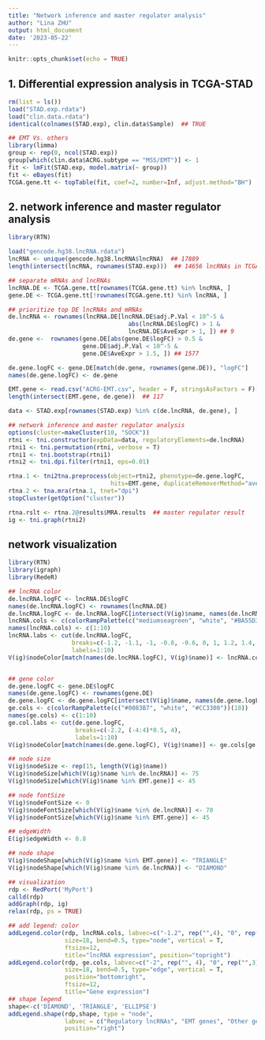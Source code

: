 ---
title: "Network inference and master regulator analysis"
author: "Lina ZHU"
output: html_document
date: '2023-05-22'
---

```{r setup, include=FALSE}
knitr::opts_chunk$set(echo = TRUE)
```

## 1. Differential expression analysis in TCGA-STAD 
```{r}
rm(list = ls())
load("STAD.exp.rdata")
load("clin.data.rdata")
identical(colnames(STAD.exp), clin.data$Sample)  ## TRUE

## EMT Vs. others
library(limma)
group <- rep(0, ncol(STAD.exp))
group[which(clin.data$ACRG.subtype == "MSS/EMT")] <- 1
fit <- lmFit(STAD.exp, model.matrix(~ group))
fit <- eBayes(fit)
TCGA.gene.tt <- topTable(fit, coef=2, number=Inf, adjust.method="BH")
```

## 2. network inference and master regulator analysis
```{r}
library(RTN)

load("gencode.hg38.lncRNA.rdata")
lncRNA <- unique(gencode.hg38.lncRNA$lncRNA)  ## 17889
length(intersect(lncRNA, rownames(STAD.exp)))  ## 14656 lncRNAs in TCGA-STAD data

## separate mRNAs and lncRNAs 
lncRNA.DE <- TCGA.gene.tt[rownames(TCGA.gene.tt) %in% lncRNA, ]
gene.DE <- TCGA.gene.tt[!rownames(TCGA.gene.tt) %in% lncRNA, ]

## prioritize top DE lncRNAs and mRNAs 
de.lncRNA <- rownames(lncRNA.DE[lncRNA.DE$adj.P.Val < 10^-5 &
                                  abs(lncRNA.DE$logFC) > 1 &
                                  lncRNA.DE$AveExpr > 1, ]) ## 9
de.gene <-  rownames(gene.DE[abs(gene.DE$logFC) > 0.5 & 
                     gene.DE$adj.P.Val < 10^-5 & 
                     gene.DE$AveExpr > 1.5, ]) ## 1577

de.gene.logFC <- gene.DE[match(de.gene, rownames(gene.DE)), "logFC"]
names(de.gene.logFC) <- de.gene

EMT.gene <- read.csv("ACRG-EMT.csv", header = F, stringsAsFactors = F)[, 1]
length(intersect(EMT.gene, de.gene))  ## 117

data <- STAD.exp[rownames(STAD.exp) %in% c(de.lncRNA, de.gene), ]

## network inference and master regulator analysis
options(cluster=makeCluster(10, "SOCK"))
rtni <- tni.constructor(expData=data, regulatoryElements=de.lncRNA)
rtni1 <- tni.permutation(rtni, verbose = T)  
rtni1 <- tni.bootstrap(rtni1)   
rtni2 <- tni.dpi.filter(rtni1, eps=0.01) 

rtna.1 <- tni2tna.preprocess(object=rtni2, phenotype=de.gene.logFC,
                             hits=EMT.gene, duplicateRemoverMethod="average")
rtna.2 <- tna.mra(rtna.1, tnet="dpi")
stopCluster(getOption("cluster"))		

rtna.rslt <- rtna.2@results$MRA.results  ## master regulator result
ig <- tni.graph(rtni2)
```

## network visualization
```{r}
library(RTN)
library(igraph)
library(RedeR)

## lncRNA color
de.lncRNA.logFC <- lncRNA.DE$logFC
names(de.lncRNA.logFC) <- rownames(lncRNA.DE)
de.lncRNA.logFC <- de.lncRNA.logFC[intersect(V(ig)$name, names(de.lncRNA.logFC))]
lncRNA.cols <- c(colorRampPalette(c("mediumseagreen", "white", "#BA55D3"))(10))
names(lncRNA.cols) <- c(1:10)
lncRNA.labs <- cut(de.lncRNA.logFC,
                  breaks=c(-1.2, -1.1, -1, -0.8, -0.6, 0, 1, 1.2, 1.4, 1.6, 1.8),
                  labels=1:10)
V(ig)$nodeColor[match(names(de.lncRNA.logFC), V(ig)$name)] <- lncRNA.cols[lncRNA.labs]


## gene color
de.gene.logFC <- gene.DE$logFC
names(de.gene.logFC) <- rownames(gene.DE)
de.gene.logFC <- de.gene.logFC[intersect(V(ig)$name, names(de.gene.logFC))]
ge.cols <- c(colorRampPalette(c("#0083B7", "white", "#CC3300"))(10)) 
names(ge.cols) <- c(1:10)
ge.col.labs <- cut(de.gene.logFC, 
                   breaks=c(-2.2, (-4:4)*0.5, 4),
                   labels=1:10)
V(ig)$nodeColor[match(names(de.gene.logFC), V(ig)$name)] <- ge.cols[ge.col.labs]

## node size
V(ig)$nodeSize <- rep(15, length(V(ig)$name))
V(ig)$nodeSize[which(V(ig)$name %in% de.lncRNA)] <- 75
V(ig)$nodeSize[which(V(ig)$name %in% EMT.gene)] <- 45

## node fontSize
V(ig)$nodeFontSize <- 0
V(ig)$nodeFontSize[which(V(ig)$name %in% de.lncRNA)] <- 70
V(ig)$nodeFontSize[which(V(ig)$name %in% EMT.gene)] <- 45

## edgeWidth
E(ig)$edgeWidth <- 0.8

## node shape
V(ig)$nodeShape[which(V(ig)$name %in% EMT.gene)] <- "TRIANGLE"
V(ig)$nodeShape[which(V(ig)$name %in% de.lncRNA)] <- "DIAMOND"

## visualization
rdp <- RedPort('MyPort')
calld(rdp)
addGraph(rdp, ig)
relax(rdp, ps = TRUE)

## add legend: color
addLegend.color(rdp, lncRNA.cols, labvec=c("-1.2", rep("",4), "0", rep("",3), "1.8"),
                size=18, bend=0.5, type="node", vertical = T,
                ftsize=12,
                title="lncRNA expression", position="topright")
addLegend.color(rdp, ge.cols, labvec=c("-2", rep("", 4), "0", rep("",3), "4"),
                size=18, bend=0.5, type="edge", vertical = T,
                position="bottomright", 
                ftsize=12,
                title="Gene expression")
## shape legend
shape<-c('DIAMOND', 'TRIANGLE', 'ELLIPSE')
addLegend.shape(rdp,shape, type = "node", 
                labvec = c("Regulatory lncRNAs", "EMT genes", "Other genes"),
                position="right")

```
